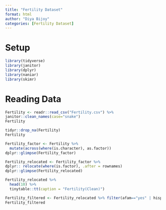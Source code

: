 ```yaml
---
title: "Fertility Dataset"
format: html
author: "Diya Bijoy"
categories: [Fertility Dataset]
---
```

# Setup
```r
library(tidyverse)
library(janitor)
library(dplyr)
library(naniar)
library(skimr)
```

# Reading Data
```r
Fertility <- readr::read_csv("Fertility.csv") %>% 
janitor::clean_names(case="snake")
Fertility
```

```r
tidyr::drop_na(Fertility)
Fertility
```

```r
Fertility_factor <- Fertility %>%
  mutate(across(where(is.character), as.factor))
dplyr::glimpse(Fertility_factor)
```
```r
Fertility_relocated <- Fertility_factor %>%
dplyr:: relocate(where(is.factor), .after = rownames)
dplyr::glimpse(Fertility_relocated)
```
```r
Fertility_relocated %>%
  head(10) %>%
  tinytable::tt(caption = "Fertility(Clean)")
```
```r
Fertility_filtered <- Fertility_relocated %>% filter(afam=="yes" | hispanic=="yes" | other== "yes")
Fertility_filtered
```

